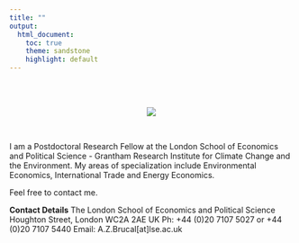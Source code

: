 ```yaml
---
title: ""
output:
  html_document:
    toc: true
    theme: sandstone
    highlight: default
---
```


<br>
<br>
<center>
<div style="width:300px; height=200px">
![](images/abrucal.jpg)
</div>
</center>
<br>

I am a Postdoctoral Research Fellow at the London School of Economics and Political Science - Grantham Research Institute for Climate Change and the Environment. My areas of specialization include Environmental Economics, International Trade and Energy Economics.

Feel free to contact me. 

**Contact Details**
The London School of Economics and Political Science <br>
Houghton Street, London 
WC2A 2AE UK
Ph: +44 (0)20 7107 5027 or +44 (0)20 7107 5440
Email: A.Z.Brucal[at]lse.ac.uk
